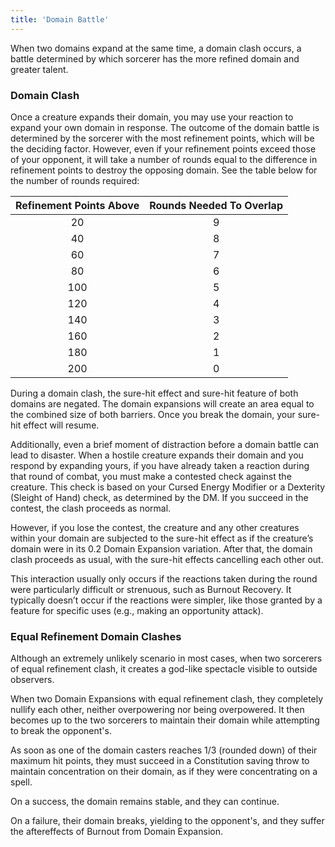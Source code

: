 ```yaml
---
title: 'Domain Battle'
---
```


When two domains expand at the same time, a domain clash occurs, a battle determined by which sorcerer has the more refined domain and greater talent.

### Domain Clash
Once a creature expands their domain, you may use your reaction to expand your own domain in response. The outcome of the domain battle is determined by the sorcerer with the most refinement points, which will be the deciding factor. However, even if your refinement points exceed those of your opponent, it will take a number of rounds equal to the difference in refinement points to destroy the opposing domain. See the table below for the number of rounds required:

|Refinement Points Above|Rounds Needed To Overlap|
|:-:|:-:|
|20|9|
|40|8|
|60|7|
|80|6|
|100|5|
|120|4|
|140|3|
|160|2|
|180|1|
|200|0|

During a domain clash, the sure-hit effect and sure-hit feature of both domains are negated. The domain expansions will create an area equal to the combined size of both barriers. Once you break the domain, your sure-hit effect will resume.

Additionally, even a brief moment of distraction before a domain battle can lead to disaster. When a hostile creature expands their domain and you respond by expanding yours, if you have already taken a reaction during that round of combat, you must make a contested check against the creature. This check is based on your Cursed Energy Modifier or a Dexterity (Sleight of Hand) check, as determined by the DM. If you succeed in the contest, the clash proceeds as normal. 

However, if you lose the contest, the creature and any other creatures within your domain are subjected to the sure-hit effect as if the creature’s domain were in its 0.2 Domain Expansion variation. After that, the domain clash proceeds as usual, with the sure-hit effects cancelling each other out. 

This interaction usually only occurs if the reactions taken during the round were particularly difficult or strenuous, such as Burnout Recovery. It typically doesn’t occur if the reactions were simpler, like those granted by a feature for specific uses (e.g., making an opportunity attack).

### Equal Refinement Domain Clashes
Although an extremely unlikely scenario in most cases, when two sorcerers of equal refinement clash, it creates a god-like spectacle visible to outside observers. 

When two Domain Expansions with equal refinement clash, they completely nullify each other, neither overpowering nor being overpowered. It then becomes up to the two sorcerers to maintain their domain while attempting to break the opponent's. 

As soon as one of the domain casters reaches 1/3 (rounded down) of their maximum hit points, they must succeed in a Constitution saving throw to maintain concentration on their domain, as if they were concentrating on a spell. 

On a success, the domain remains stable, and they can continue. 

On a failure, their domain breaks, yielding to the opponent's, and they suffer the aftereffects of Burnout from Domain Expansion.